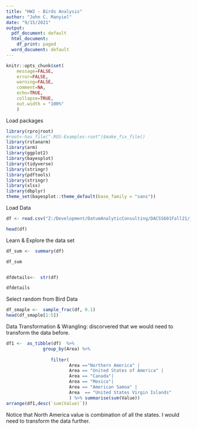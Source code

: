 ```yaml
---
title: "HW2 - Birds Analysis"
author: "John C. Manyiel"
date: "9/15/2021"
output:
  pdf_document: default
  html_document:
    df_print: paged
  word_document: default
---
```




```r
knitr::opts_chunk$set(
    message=FALSE, 
    error=FALSE, 
    warning=FALSE, 
    comment=NA,
    echo=TRUE,
    collapse=TRUE, 
    out.width = "100%"
    )
```


Load packages

```r
library(rprojroot)
#root<-has_file(".ROS-Examples-root")$make_fix_file()
library(rstanarm)
library(arm)
library(ggplot2)
library(bayesplot)
library(tidyverse)
library(stringr)
library(pdftools)
library(stringr)
library(xlsx)
library(dbplyr)
theme_set(bayesplot::theme_default(base_family = "sans"))
```


Load Data


```r



df <- read.csv("Z:/Development/DatumAnalyticConsulting/DACSS601Fall21/_data/birds.csv")

head(df)

```

Learn & Explore the data set


```r

df_sum <-  summary(df)

df_sum



```
```r

dfdetails<-  str(df)

dfdetails
```

Select random from Bird Data


```r


df_smaple <-  sample_frac(df, 0.1)
head(df_smaple[1:5])


```



Data Transformation & Wrangling: discorvered that we would need to 
transform the data before. 

```r
df1 <-  as_tibble(df)  %>%   
              group_by(Area) %>% 
  
                 filter( 
                        Area =="Northern America" | 
                        Area == "United States of America" |
                        Area == "Canada"| 
                        Area == "Mexico"|
                        Area == "American Samoa" |
                        Area  == "United States Virgin Islands" 
                        ) %>% summarise(sum(Value))
arrange(df1,desc(`sum(Value)`))

```


Notice that North America value is combination of all the states. 
I would need to transform the data further. 



